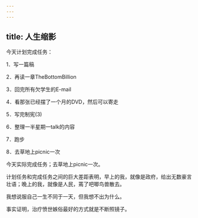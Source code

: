 ```yaml
---
---
---
```

title: 人生缩影
---




今天计划完成任务：


1．写一篇稿

2．再读一章TheBottomBillion

3．回完所有欠学生的E-mail

4．看那张已经摆了一个月的DVD，然后可以寄走

5．写完制宪(3)

6．整理一半星期一talk的内容

7．跑步

8．去草地上picnic一次




今天实际完成任务；去草地上picnic一次。

计划任务和完成任务之间的巨大差距表明，早上的我，就像是政府，给出无数豪言壮语；晚上的我，就像是人民，蔫了吧唧鸟兽散去。

我想说服自己一生不同于一天，但我想不出为什么。

事实证明，治疗愤世嫉俗最好的方式就是不断照镜子。